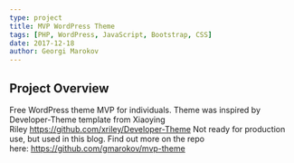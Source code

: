 ---
type: project
title: MVP WordPress Theme
tags: [PHP, WordPress, JavaScript, Bootstrap, CSS]
date: 2017-12-18
author: Georgi Marokov
---

## Project Overview

Free WordPress theme MVP for individuals. Theme was inspired by Developer-Theme template from Xiaoying Riley <https://github.com/xriley/Developer-Theme> Not ready for production use, but used in this blog. Find out more on the repo here: <https://github.com/gmarokov/mvp-theme>
